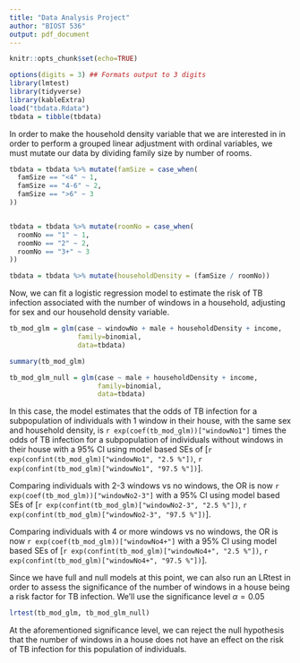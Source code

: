 ```yaml
---
title: "Data Analysis Project"
author: "BIOST 536"
output: pdf_document
---
```


```r
knitr::opts_chunk$set(echo=TRUE)

options(digits = 3) ## Formats output to 3 digits
library(lmtest)
library(tidyverse)
library(kableExtra)
load("tbdata.Rdata")
tbdata = tibble(tbdata)
```

In order to make the household density variable that we are interested in in order to perform a grouped linear adjustment with ordinal variables, we must mutate our data by dividing family size by number of rooms.

```r
tbdata = tbdata %>% mutate(famSize = case_when(
  famSize == "<4" ~ 1,
  famSize == "4-6" ~ 2,
  famSize == ">6" ~ 3
))


tbdata = tbdata %>% mutate(roomNo = case_when(
  roomNo == "1" ~ 1,
  roomNo == "2" ~ 2,
  roomNo == "3+" ~ 3
))

tbdata = tbdata %>% mutate(householdDensity = (famSize / roomNo))
```

Now, we can fit a logistic regression model to estimate the risk of TB infection associated with the number of windows in a household, adjusting for sex and our household density variable.

```r
tb_mod_glm = glm(case ~ windowNo + male + householdDensity + income,
                 family=binomial, 
                 data=tbdata)

summary(tb_mod_glm)

tb_mod_glm_null = glm(case ~ male + householdDensity + income,
                      family=binomial,
                      data=tbdata)
```

In this case, the model estimates that the odds of TB infection for a subpopulation of individuals with 1 window in their house, with the same sex and household density, is `r exp(coef(tb_mod_glm))["windowNo1"]` times the odds of TB infection for a subpopulation of individuals without windows in their house with a 95% CI using model based SEs of [`r exp(confint(tb_mod_glm)["windowNo1", "2.5 %"])`, `r exp(confint(tb_mod_glm)["windowNo1", "97.5 %"])`].

Comparing individuals with 2-3 windows vs no windows, the OR is now `r exp(coef(tb_mod_glm))["windowNo2-3"]` with a 95% CI using model based SEs of [`r exp(confint(tb_mod_glm)["windowNo2-3", "2.5 %"])`, `r exp(confint(tb_mod_glm)["windowNo2-3", "97.5 %"])`].

Comparing individuals with 4 or more windows vs no windows, the OR is now `r exp(coef(tb_mod_glm))["windowNo4+"]` with a 95% CI using model based SEs of [`r exp(confint(tb_mod_glm)["windowNo4+", "2.5 %"])`, `r exp(confint(tb_mod_glm)["windowNo4+", "97.5 %"])`].

Since we have full and null models at this point, we can also run an LRtest in order to assess the significance of the number of windows in a house being a risk factor for TB infection. We'll use the significance level $\alpha = 0.05$

```r
lrtest(tb_mod_glm, tb_mod_glm_null)
```

At the aforementioned significance level, we can reject the null hypothesis that the number of windows in a house does not have an effect on the risk of TB infection for this population of individuals.
